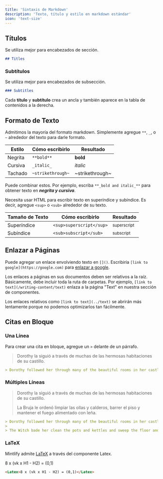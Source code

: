 ```yaml
---
title: 'Sintaxis de Markdown'
description: 'Texto, título y estilo en markdown estándar'
icon: 'text-size'
---
```


## Títulos

Se utiliza mejor para encabezados de sección.

```md
## Titles
```

### Subtítulos

Se utiliza mejor para encabezados de subsección.

```md
### Subtitles
```

<Tip>

Cada **título** y **subtítulo** crea un ancla y también aparece en la tabla de contenidos a la derecha.

</Tip>

## Formato de Texto

Admitimos la mayoría del formato markdown. Simplemente agregue `**`, `_`, o `~` alrededor del texto para darle formato.

| Estilo        | Cómo escribirlo   | Resultado      |
| ------------- | ----------------- | -------------- |
| Negrita       | `**bold**`        | **bold**       |
| Cursiva       | `_italic_`        | _italic_       |
| Tachado       | `~strikethrough~` | ~strikethrough~|

Puede combinar estos. Por ejemplo, escriba `**_bold and italic_**` para obtener texto en **_negrita y cursiva_**.

Necesita usar HTML para escribir texto en superíndice y subíndice. Es decir, agregue `<sup>` o `<sub>` alrededor de su texto.

| Tamaño de Texto | Cómo escribirlo          | Resultado             |
| --------------- | ------------------------ | --------------------- |
| Superíndice     | `<sup>superscript</sup>` | <sup>superscript</sup>|
| Subíndice       | `<sub>subscript</sub>`   | <sub>subscript</sub>  |

## Enlazar a Páginas

Puede agregar un enlace envolviendo texto en `[]()`. Escribiría `[link to google](https://google.com)` para [enlazar a google](https://google.com).

Los enlaces a páginas en sus documentos deben ser relativos a la raíz. Básicamente, debe incluir toda la ruta de carpetas. Por ejemplo, `[link to text](/writing-content/text)` enlaza a la página "Text" en nuestra sección de componentes.

Los enlaces relativos como `[link to text](../text)` se abrirán más lentamente porque no podemos optimizarlos tan fácilmente.

## Citas en Bloque

### Una Línea

Para crear una cita en bloque, agregue un `>` delante de un párrafo.

> Dorothy la siguió a través de muchas de las hermosas habitaciones de su castillo.

```md
> Dorothy followed her through many of the beautiful rooms in her castle.
```

### Múltiples Líneas

> Dorothy la siguió a través de muchas de las hermosas habitaciones de su castillo.
>
> La Bruja le ordenó limpiar las ollas y calderos, barrer el piso y mantener el fuego alimentado con leña.

```md
> Dorothy followed her through many of the beautiful rooms in her castle.
>
> The Witch bade her clean the pots and kettles and sweep the floor and keep the fire fed with wood.
```

### LaTeX

Mintlify admite [LaTeX](https://www.latex-project.org) a través del componente Latex.

<Latex>8 x (vk x H1 - H2) = (0,1)</Latex>

```md
<Latex>8 x (vk x H1 - H2) = (0,1)</Latex>
```